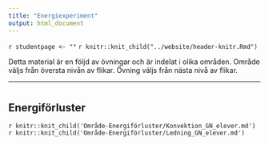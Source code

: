 ```yaml
---
title: "Energiexperiment"
output: html_document
---
```


`r studentpage <- ""`
`r knitr::knit_child("../website/header-knitr.Rmd")`

Detta material är en följd av övningar och är indelat i olika områden. Område väljs från översta nivån av flikar. Övning väljs från nästa nivå av flikar. 

***

# {.tabset .tabset-fade}



## Energiförluster {.tabset .tabset-fade}

`r knitr::knit_child('Område-Energiförluster/Konvektion_GN_elever.md')`
`r knitr::knit_child('Område-Energiförluster/Ledning_GN_elever.md')`


